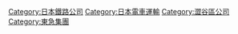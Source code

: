 {{Commonscat|Tokyu Corporation}}
{{catmore}}
{{DEFAULTSORT:Tokyo Kyuko Electric Railway}}
[[Category:日本鐵路公司|Category:日本鐵路公司]]
[[Category:日本電車運輸|Category:日本電車運輸]]
[[Category:澀谷區公司|Category:澀谷區公司]]
[[Category:東急集團|Category:東急集團]]